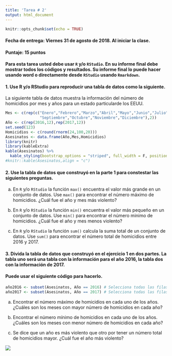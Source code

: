 ```yaml
---
title: 'Tarea # 2'
output: html_document
---
```


```r
knitr::opts_chunk$set(echo = TRUE)
```

#### **Fecha de entrega:** Viernes 31 de agosto de 2018. Al iniciar la clase. 

#### **Puntaje:** 15 puntos 

#### Para esta tarea usted debe usar `R` y/o `RStudio`. En su informe final debe mostrar todos los códigos y resultados. Su informe final lo puede hacer usando word o directamente desde `RStudio` usando `Rmarkdown`.

#### 1. Use R y/o RStudio para reproducir una tabla de datos como la siguiente.

La siguiente tabla de datos muestra la información del número de homicidios por mes y años para un estado particularde los EEUU.

```r
Mes <- c(rep(c("Enero","Febrero","Marzo","Abril","Mayo","Junio","Julio","Agosto",
               "Septiembre","Octubre","Noviembre","Diciembre"),2))
Año <- c(rep(2016,12),rep(2017,12))
set.seed(123)
Homicidios <- c(round(rnorm(24,100,20)))
Asesinatos <- data.frame(Año,Mes,Homicidios)
library(knitr)
library(kableExtra)
kable(Asesinatos) %>%
  kable_styling(bootstrap_options = "striped", full_width = F, position = "left")
#knitr::kable(Asesinatos,align = "c")
```

#### 2. Use la tabla de datos que construyó en la parte 1 para constestar las siguientes preguntas.

a)  En `R` y/o `RStudio` la función `max()` encuentra el valor más grande en un conjunto de datos. Use `max()` para encontrar  el número máximo de homicidios. ¿Cuál fue el año y mes más violento?

b)  En `R` y/o `RStudio` la función `min()` encuentra el valor más pequeño en un conjunto de datos. Use `min()` para encontrar  el número minimo de homicidios. ¿Cuál fue el año y mes menos violento?

c)  En `R` y/o `RStudio` la función `sum()` calcula la suma total de un conjunto de datos. Use `sum()` para encontrar  el número total  de homicidios entre 2016 y 2017. 

#### 3. Divida la tabla de datos que construyó en el **ejercicio 1** en dos partes. La tabla uno será una tabla con la información para el año 2016, la tabla  dos con la información de 2017.

#### Puede usar el siguiente código para hacerlo.

```r
año2016 <- subset(Asesinatos, Año == 2016) # Selecciona todas las filas que cumplen la condición Año=2016
año2017 <- subset(Asesinatos, Año == 2017) # Selecciona todas las filas que cumplen la condición Año=2017
```

a)  Encontrar  el número máximo de homicidios en cada uno de los años. ¿Cuáles son los meses con mayor número de homicidios en cada año?

b)  Encontrar  el número mínimo de homicidios en cada uno de los años. ¿Cuáles son los meses con menor número de homicidios en cada año?

c)  Se dice que un año es más violento que otro por tener un número total de homicidios mayor. ¿Cuál fue el año más violento?

![](blanco.png)
